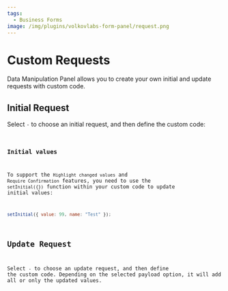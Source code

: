 ```yaml
---
tags:
  - Business Forms
image: /img/plugins/volkovlabs-form-panel/request.png
---
```



# Custom Requests

Data Manipulation Panel allows you to create your own initial and update requests with custom code.

## Initial Request

Select `-` to choose an initial request, and then define the custom code:

<Code
  url="https://github.com/VolkovLabs/volkovlabs.io/blob/main/docs/volkovlabs-form-panel/js/initial-request.js"
  language="js"
/>

### Initial values

To support the `Highlight changed values` and `Require Confirmation` features, you need to use the `setInitial({})` function within your custom code to update initial values:

```javascript
setInitial({ value: 99, name: "Test" });
```

## Update Request

Select `-` to choose an update request, and then define the custom code. Depending on the selected payload option, it will add all or only the updated values.

<Code
  url="https://github.com/VolkovLabs/volkovlabs.io/blob/main/docs/volkovlabs-form-panel/js/update-request.js"
  language="js"
/>

